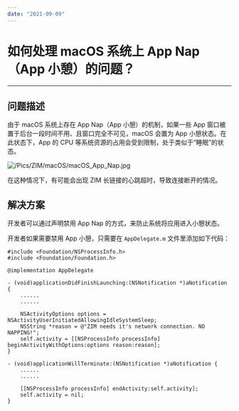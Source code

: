 ```yaml
---
date: "2021-09-09"
---
```

# 如何处理 macOS 系统上 App Nap（App 小憩）的问题？

- - -

## 问题描述

由于 macOS 系统上存在 App Nap（App 小憩）的机制，如果一些 App 窗口被置于后台一段时间不用、且窗口完全不可见，macOS 会置为 App 小憩状态。在此状态下，App 的 CPU 等系统资源的占用会受到限制，处于类似于“睡眠”的状态。

![/Pics/ZIM/macOS/macOS_App_Nap.jpg](https://doc-media.zego.im/sdk-doc/Pics/ZIM/macOS/macOS_App_Nap.jpg)

在这种情况下，有可能会出现 ZIM 长链接的心跳超时，导致连接断开的情况。


## 解决方案

开发者可以通过声明禁用 App Nap 的方式，来防止系统将应用进入小憩状态。

开发者如果需要禁用 App 小憩，只需要在 `AppDelegate.m` 文件里添加如下代码：

```objc
#include <Foundation/NSProcessInfo.h>
#include <Foundation/Foundation.h>

@implementation AppDelegate

- (void)applicationDidFinishLaunching:(NSNotification *)aNotification {
    ......
    ......

    NSActivityOptions options = NSActivityUserInitiatedAllowingIdleSystemSleep;
    NSString *reason = @"ZIM needs it's network connection. NO NAPPING!";
    self.activity = [[NSProcessInfo processInfo] beginActivityWithOptions:options reason:reason];
}

- (void)applicationWillTerminate:(NSNotification *)aNotification {
    ......
    ......
    
    [[NSProcessInfo processInfo] endActivity:self.activity];
    self.activity = nil;
}
```